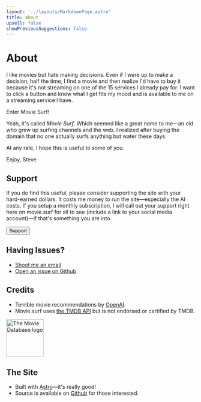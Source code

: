 ```yaml
---
layout: '../layouts/MarkdownPage.astro'
title: about
upsell: false
showPreviousSuggestions: false
---
```


# About

I like movies but hate making decisions. Even if I were up to make a decision, half the time, I find a movie and then realize I'd have to buy it because it's not streaming on one of the 15 services I already pay for. I want to click a button and know what I get fits my mood and is available to me on a streaming service I have.

Enter Movie Surf!

Yeah, it's called *Movie Surf*. Which seemed like a great name to me—an old who grew up surfing channels and the web. I realized after buying the domain that no one actually surfs anything but water these days.

At any rate, I hope this is useful to some of you.

Enjoy,
Steve

## Support

If you do find this useful, please consider supporting the site with your hard-earned dollars. It costs me money to run the site—especially the AI costs. If you setup a monthly subscription, I will call out your support right here on movie.surf for all to see (include a link to your social media account)—if that's something you are into.

<Button variant="primary" glow href="https://buymeacoffee.com/sledsworth">Support</Button>

## Having Issues?

- [Shoot me an email](mailto:hi@movie.surf)
- [Open an issue on Github](https://github.com/sledsworth/movie.surf/issues/new/choose)

## Credits

- Terrible movie recommendations by [OpenAI](https://openai.com/). <OpenAiModel />
- Movie.surf uses [the TMDB API](https://developer.themoviedb.org/docs/getting-started) but is not endorsed or certified by TMDB.

<img src="/tmdb.svg" alt="The Movie Database logo" width="100" />

## The Site

- Built with [Astro](https://astro.build/)—it's really good!
- Source is available on [Github](https://github.com/sledsworth/movie.surf) for those interested.